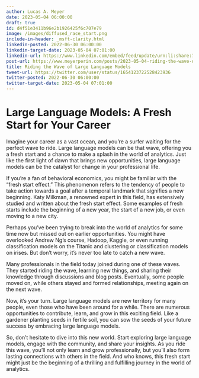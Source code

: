 ```yaml
---
author: Lucas A. Meyer
date: 2023-05-04 06:00:00
draft: true
id: d4f51e3411b96e2b1926425f6c707e79
image: /images/diffused_race_start.png
include-in-header: _msft-clarity.html
linkedin-posted: 2022-06-30 06:00:00
linkedin-target-date: 2023-05-04 07:01:00
linkedin-url: https://www.linkedin.com/embed/feed/update/urn:li:share:7059889424909684736
post-url: https://www.meyerperin.com/posts/2023-05-04-riding-the-wave-of-large-language-models.html
title: Riding the Wave of Large Language Models
tweet-url: https://twitter.com/user/status/1654123722528423936
twitter-posted: 2022-06-30 06:00:00
twitter-target-date: 2023-05-04 07:01:00
---
```


# Large Language Models: A Fresh Start for Your Career

Imagine your career as a vast ocean, and you're a surfer waiting for the perfect wave to ride. Large language models can be that wave, offering you a fresh start and a chance to make a splash in the world of analytics. Just like the first light of dawn that brings new opportunities, large language models can be the catalyst for change in your professional life.

If you're a fan of behavioral economics, you might be familiar with the "fresh start effect." This phenomenon refers to the tendency of people to take action towards a goal after a temporal landmark that signifies a new beginning. Katy Milkman, a renowned expert in this field, has extensively studied and written about the fresh start effect. Some examples of fresh starts include the beginning of a new year, the start of a new job, or even moving to a new city.

Perhaps you've been trying to break into the world of analytics for some time now but missed out on earlier opportunities. You might have overlooked Andrew Ng's course, Hadoop, Kaggle, or even running classification models on the Titanic and clustering or classification models on irises. But don't worry, it's never too late to catch a new wave.

Many professionals in the field today joined during one of these waves. They started riding the wave, learning new things, and sharing their knowledge through discussions and blog posts. Eventually, some people moved on, while others stayed and formed relationships, meeting again on the next wave.

Now, it's your turn. Large language models are new territory for many people, even those who have been around for a while. There are numerous opportunities to contribute, learn, and grow in this exciting field. Like a gardener planting seeds in fertile soil, you can sow the seeds of your future success by embracing large language models.

So, don't hesitate to dive into this new world. Start exploring large language models, engage with the community, and share your insights. As you ride this wave, you'll not only learn and grow professionally, but you'll also form lasting connections with others in the field. And who knows, this fresh start might just be the beginning of a thrilling and fulfilling journey in the world of analytics.